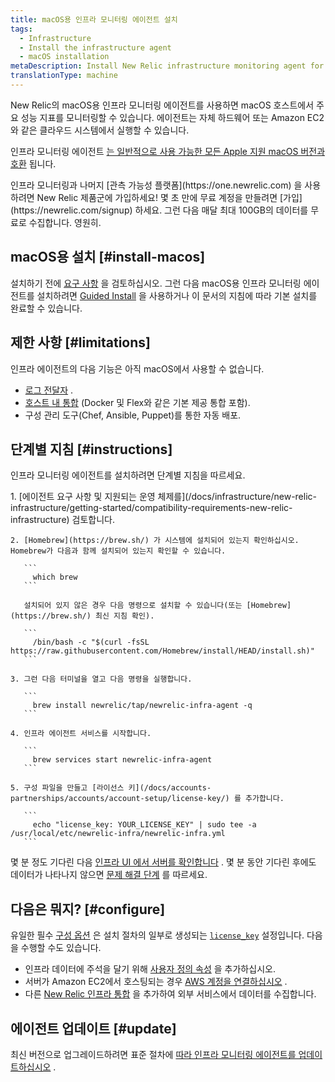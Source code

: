 ```yaml
---
title: macOS용 인프라 모니터링 에이전트 설치
tags:
  - Infrastructure
  - Install the infrastructure agent
  - macOS installation
metaDescription: Install New Relic infrastructure monitoring agent for macOS using Homebrew.
translationType: machine
---
```



New Relic의 macOS용 인프라 모니터링 에이전트를 사용하면 macOS 호스트에서 주요 성능 지표를 모니터링할 수 있습니다. 에이전트는 자체 하드웨어 또는 Amazon EC2와 같은 클라우드 시스템에서 실행할 수 있습니다.

인프라 모니터링 에이전트 [는 일반적으로 사용 가능한 모든 Apple 지원 macOS 버전과 호환](/docs/infrastructure/install-infrastructure-agent/get-started/requirements-infrastructure-agent) 됩니다.

<Callout variant="tip">
  인프라 모니터링과 나머지 [관측 가능성 플랫폼](https://one.newrelic.com) 을 사용하려면 New Relic 제품군에 가입하세요! 몇 초 만에 무료 계정을 만들려면 [가입](https://newrelic.com/signup) 하세요. 그런 다음 매달 최대 100GB의 데이터를 무료로 수집합니다. 영원히.
</Callout>

## macOS용 설치 [#install-macos]

설치하기 전에 [요구 사항](/docs/infrastructure/new-relic-infrastructure/getting-started/compatibility-requirements-new-relic-infrastructurets) 을 검토하십시오. 그런 다음 macOS용 인프라 모니터링 에이전트를 설치하려면 [Guided Install](/docs/full-stack-observability/observe-everything/get-started/new-relic-guided-install-overview/) 을 사용하거나 이 문서의 지침에 따라 기본 설치를 완료할 수 있습니다.

## 제한 사항 [#limitations]

인프라 에이전트의 다음 기능은 아직 macOS에서 사용할 수 없습니다.

* [로그 전달자](/docs/logs/enable-log-management-new-relic/enable-log-monitoring-new-relic/forward-your-logs-using-infrastructure-agent/) .
* [호스트 내 통합](/docs/integrations/host-integrations/get-started/introduction-host-integrations/) (Docker 및 Flex와 같은 기본 제공 통합 포함).
* 구성 관리 도구(Chef, Ansible, Puppet)를 통한 자동 배포.

## 단계별 지침 [#instructions]

인프라 모니터링 에이전트를 설치하려면 단계별 지침을 따르세요.

<CollapserGroup>
  <Collapser
    id="homebrew-install"
    title="홈브류 설치"
  >
    1. [에이전트 요구 사항 및 지원되는 운영 체제를](/docs/infrastructure/new-relic-infrastructure/getting-started/compatibility-requirements-new-relic-infrastructure) 검토합니다.

    2. [Homebrew](https://brew.sh/) 가 시스템에 설치되어 있는지 확인하십시오. Homebrew가 다음과 함께 설치되어 있는지 확인할 수 있습니다.

       ```
         which brew
       ```

       설치되어 있지 않은 경우 다음 명령으로 설치할 수 있습니다(또는 [Homebrew](https://brew.sh/) 최신 지침 확인).

       ```
         /bin/bash -c "$(curl -fsSL https://raw.githubusercontent.com/Homebrew/install/HEAD/install.sh)"
       ```

    3. 그런 다음 터미널을 열고 다음 명령을 실행합니다.

       ```
         brew install newrelic/tap/newrelic-infra-agent -q
       ```

    4. 인프라 에이전트 서비스를 시작합니다.

       ```
         brew services start newrelic-infra-agent
       ```

    5. 구성 파일을 만들고 [라이선스 키](/docs/accounts-partnerships/accounts/account-setup/license-key/) 를 추가합니다.

       ```
         echo "license_key: YOUR_LICENSE_KEY" | sudo tee -a /usr/local/etc/newrelic-infra/newrelic-infra.yml
       ```
  </Collapser>
</CollapserGroup>

몇 분 정도 기다린 다음 [인프라 UI 에서 서버를 확인합니다](/docs/infrastructure/new-relic-infrastructure/infrastructure-ui-pages/infrastructure-compute-page-measure-resource-usage) . 몇 분 동안 기다린 후에도 데이터가 나타나지 않으면 [문제 해결 단계](/docs/infrastructure/new-relic-infrastructure/troubleshooting/no-data-appears-infrastructure) 를 따르세요.

<InstallFeedback/>

## 다음은 뭐지? [#configure]

유일한 필수 [구성 옵션](/docs/infrastructure/install-configure-infrastructure/configuration/configure-infrastructure-agent) 은 설치 절차의 일부로 생성되는 [`license_key`](/docs/Infrastructure-configure-your-agent#conf-license_key) 설정입니다. 다음을 수행할 수도 있습니다.

* 인프라 데이터에 주석을 달기 위해 [사용자 정의 속성](/docs/Infrastructure-configure-your-agent#conf-custom_attributes) 을 추가하십시오.
* 서버가 Amazon EC2에서 호스팅되는 경우 [AWS 계정을 연결하십시오](/docs/infrastructure-amazon-aws-ec2-integration#connect) .
* 다른 [New Relic 인프라 통합](/docs/infrastructure/integrations-getting-started/getting-started/introduction-infrastructure-integrations) 을 추가하여 외부 서비스에서 데이터를 수집합니다.

## 에이전트 업데이트 [#update]

최신 버전으로 업그레이드하려면 표준 절차에 [따라 인프라 모니터링 에이전트를 업데이트하십시오](/docs/infrastructure/new-relic-infrastructure/installation/update-infrastructure-agent) .